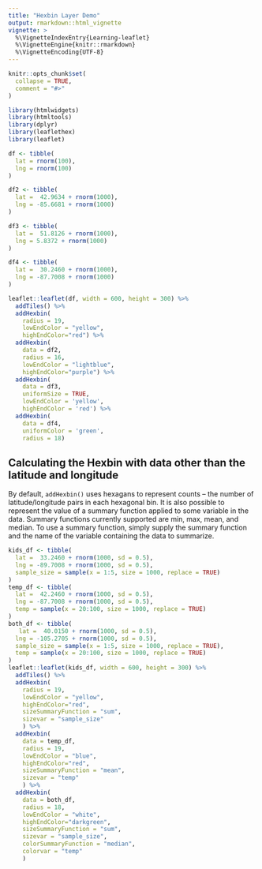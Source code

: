 ```yaml
---
title: "Hexbin Layer Demo"
output: rmarkdown::html_vignette
vignette: >
  %\VignetteIndexEntry{Learning-leaflet}
  %\VignetteEngine{knitr::rmarkdown}
  %\VignetteEncoding{UTF-8}
---
```


```r
knitr::opts_chunk$set(
  collapse = TRUE,
  comment = "#>"
)
```

```r
library(htmlwidgets)
library(htmltools)
library(dplyr)
library(leaflethex)
library(leaflet)
```

```r
df <- tibble(
  lat = rnorm(100),
  lng = rnorm(100)
)

df2 <- tibble(
  lat =  42.9634 + rnorm(1000),
  lng = -85.6681 + rnorm(1000)
)

df3 <- tibble(
  lat =  51.8126 + rnorm(1000),
  lng = 5.8372 + rnorm(1000)
)

df4 <- tibble(
  lat =  30.2460 + rnorm(1000),
  lng = -87.7008 + rnorm(1000)
)
```


```r
leaflet::leaflet(df, width = 600, height = 300) %>% 
  addTiles() %>% 
  addHexbin(
    radius = 19, 
    lowEndColor = "yellow", 
    highEndColor="red") %>%
  addHexbin(
    data = df2,
    radius = 16, 
    lowEndColor = "lightblue", 
    highEndColor="purple") %>%
  addHexbin(
    data = df3,
    uniformSize = TRUE,
    lowEndColor = 'yellow',
    highEndColor = 'red') %>%
  addHexbin(
    data = df4,
    uniformColor = 'green',
    radius = 18)
```


## Calculating the Hexbin with data other than the latitude and longitude

By default, `addHexbin()` uses hexagans to represent counts -- the number of
latitude/longitude pairs in each hexagonal bin. It is also possible to represent
the value of a summary function applied to some variable in the data. Summary
functions currently supported are min, max, mean, and median. To use a summary
function, simply supply the summary function and the name of the variable containing
the data to summarize.

```r
kids_df <- tibble(
  lat =  33.2460 + rnorm(1000, sd = 0.5),
  lng = -89.7008 + rnorm(1000, sd = 0.5),
  sample_size = sample(x = 1:5, size = 1000, replace = TRUE)
)
temp_df <- tibble(
  lat =  42.2460 + rnorm(1000, sd = 0.5),
  lng = -87.7008 + rnorm(1000, sd = 0.5),
  temp = sample(x = 20:100, size = 1000, replace = TRUE)
)
both_df <- tibble(
   lat =  40.0150 + rnorm(1000, sd = 0.5),
  lng = -105.2705 + rnorm(1000, sd = 0.5),
  sample_size = sample(x = 1:5, size = 1000, replace = TRUE),
  temp = sample(x = 20:100, size = 1000, replace = TRUE)
)
leaflet::leaflet(kids_df, width = 600, height = 300) %>% 
  addTiles() %>% 
  addHexbin(
    radius = 19, 
    lowEndColor = "yellow", 
    highEndColor="red",
    sizeSummaryFunction = "sum",
    sizevar = "sample_size"
    ) %>% 
  addHexbin(
    data = temp_df,
    radius = 19, 
    lowEndColor = "blue", 
    highEndColor="red",
    sizeSummaryFunction = "mean",
    sizevar = "temp"
    ) %>% 
  addHexbin(
    data = both_df,
    radius = 18, 
    lowEndColor = "white", 
    highEndColor="darkgreen",
    sizeSummaryFunction = "sum",
    sizevar = "sample_size",
    colorSummaryFunction = "median",
    colorvar = "temp"
    )
```


